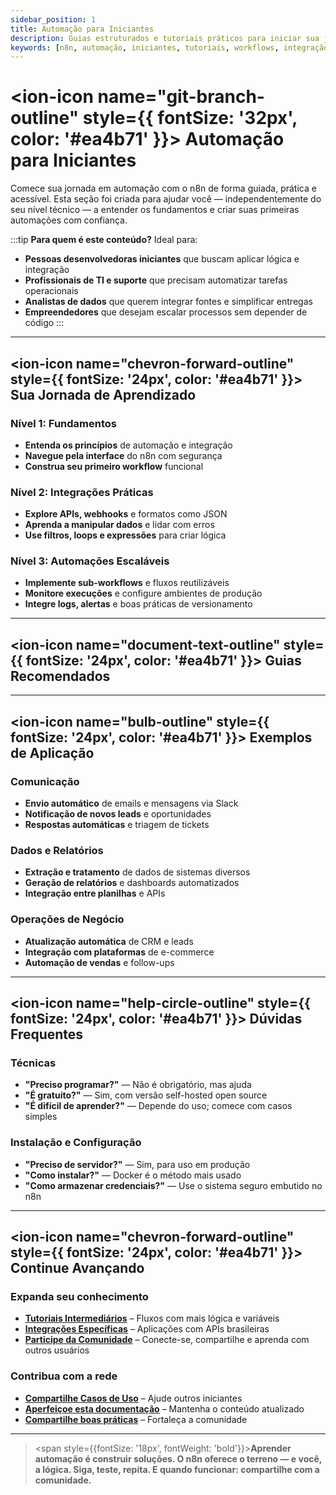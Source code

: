 ---
sidebar_position: 1
title: Automação para Iniciantes
description: Guias estruturados e tutoriais práticos para iniciar sua jornada de automação com n8n
keywords: [n8n, automação, iniciantes, tutoriais, workflows, integração]
---


# <ion-icon name="git-branch-outline" style={{ fontSize: '32px', color: '#ea4b71' }}></ion-icon> Automação para Iniciantes

Comece sua jornada em automação com o n8n de forma guiada, prática e acessível. Esta seção foi criada para ajudar você — independentemente do seu nível técnico — a entender os fundamentos e criar suas primeiras automações com confiança.

:::tip **Para quem é este conteúdo?**
Ideal para:

- **Pessoas desenvolvedoras iniciantes** que buscam aplicar lógica e integração
- **Profissionais de TI e suporte** que precisam automatizar tarefas operacionais
- **Analistas de dados** que querem integrar fontes e simplificar entregas
- **Empreendedores** que desejam escalar processos sem depender de código
:::

---

## <ion-icon name="chevron-forward-outline" style={{ fontSize: '24px', color: '#ea4b71' }}></ion-icon> Sua Jornada de Aprendizado

### Nível 1: Fundamentos
- **Entenda os princípios** de automação e integração
- **Navegue pela interface** do n8n com segurança
- **Construa seu primeiro workflow** funcional

### Nível 2: Integrações Práticas
- **Explore APIs, webhooks** e formatos como JSON
- **Aprenda a manipular dados** e lidar com erros
- **Use filtros, loops e expressões** para criar lógica

### Nível 3: Automações Escaláveis
- **Implemente sub-workflows** e fluxos reutilizáveis
- **Monitore execuções** e configure ambientes de produção
- **Integre logs, alertas** e boas práticas de versionamento

---

## <ion-icon name="document-text-outline" style={{ fontSize: '24px', color: '#ea4b71' }}></ion-icon> Guias Recomendados

<CardGrid>
  <ArticleCard
    title="Primeiros Passos: Criando Seu Primeiro Workflow"
    author="Equipe n8n Brasil"
    link="../../../primeiros-passos/primeiro-workflow"
    description="Tutorial com estrutura didática para sua primeira automação com n8n."
    readTime="20 min de leitura"
    views="5.2k visualizações"
    difficulty="Iniciante"
  />
  <ArticleCard
    title="Conceitos Básicos de Automação"
    author="Equipe n8n Brasil"
    link="../../primeiros-passos/conceitos-basicos"
    description="Teoria e prática para compreender automação, integração e lógica de fluxos."
    readTime="15 min de leitura"
    views="3.8k visualizações"
    difficulty="Iniciante"
  />
  <ArticleCard
    title="Instalação e Configuração"
    author="Equipe n8n Brasil"
    link="../../../primeiros-passos/guia-instalacao"
    description="Guia completo para configurar o n8n em diferentes ambientes."
    readTime="12 min de leitura"
    views="4.1k visualizações"
    difficulty="Iniciante"
  />
</CardGrid>

---

## <ion-icon name="bulb-outline" style={{ fontSize: '24px', color: '#ea4b71' }}></ion-icon> Exemplos de Aplicação

### Comunicação
- **Envio automático** de emails e mensagens via Slack
- **Notificação de novos leads** e oportunidades
- **Respostas automáticas** e triagem de tickets

### Dados e Relatórios
- **Extração e tratamento** de dados de sistemas diversos
- **Geração de relatórios** e dashboards automatizados
- **Integração entre planilhas** e APIs

### Operações de Negócio
- **Atualização automática** de CRM e leads
- **Integração com plataformas** de e-commerce
- **Automação de vendas** e follow-ups

---

## <ion-icon name="help-circle-outline" style={{ fontSize: '24px', color: '#ea4b71' }}></ion-icon> Dúvidas Frequentes

### Técnicas
- **"Preciso programar?"** — Não é obrigatório, mas ajuda
- **"É gratuito?"** — Sim, com versão self-hosted open source
- **"É difícil de aprender?"** — Depende do uso; comece com casos simples

### Instalação e Configuração
- **"Preciso de servidor?"** — Sim, para uso em produção
- **"Como instalar?"** — Docker é o método mais usado
- **"Como armazenar credenciais?"** — Use o sistema seguro embutido no n8n

---

## <ion-icon name="chevron-forward-outline" style={{ fontSize: '24px', color: '#ea4b71' }}></ion-icon> Continue Avançando

### Expanda seu conhecimento
- **[Tutoriais Intermediários](../casos-uso-avancados/)** – Fluxos com mais lógica e variáveis
- **[Integrações Específicas](../../integracoes/)** – Aplicações com APIs brasileiras
- **[Participe da Comunidade](../)** – Conecte-se, compartilhe e aprenda com outros usuários

### Contribua com a rede
- **[Compartilhe Casos de Uso](../../contribuir/n8n-oficial/adicionar-casos-uso)** – Ajude outros iniciantes
- **[Aperfeiçoe esta documentação](../../contribuir/)** – Mantenha o conteúdo atualizado
- **[Compartilhe boas práticas](../../contribuir/esta-documentacao/01-entendendo-o-projeto/como-contribuir)** – Fortaleça a comunidade

---

> <span style={{fontSize: '18px', fontWeight: 'bold'}}>**Aprender automação é construir soluções. O n8n oferece o terreno — e você, a lógica. Siga, teste, repita. E quando funcionar: compartilhe com a comunidade.**</span> 
